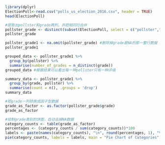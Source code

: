 ```r
library(dplyr)
ElectionPoll<-read.csv("polls_us_election_2016.csv", header = TRUE)
head(ElectionPoll)
```

```r
#提取出pollster和grade两列，并把相同行合并
pollster_grade <- distinct(subset(ElectionPoll, select = c("pollster","grade")))
pollster_grade
```

```r
pollster_grade1 <- na.omit(pollster_grade) #删除掉grade是NA的那一整行数据
pollster_grade1
```

```r
grouped_data <- pollster_grade1 %>%
  group_by(pollster) %>%
  summarise(number_of_grades = n_distinct(grade))
grouped_data #根据结果可以看出每一种pollster只有一种评级
```

```r
summary_data <- pollster_grade1 %>%
  group_by(grade, pollster) %>%
  summarise(count = n(), .groups = 'drop')
summary_data
```

```r
#把grade一列转换成因子型数据
grade_as_factor <- as.factor(pollster_grade$grade)
grade_as_factor
```

```r
#绘制grade类别的饼图，自动去掉NA数据
category_counts <- table(grade_as_factor)
percentages <- (category_counts / sum(category_counts))*100
labels <- paste(names(category_counts), "\n", round(percentages, 1), "%", sep="")
pie(category_counts, labels = labels, main = "Pie Chart of Categories")
```